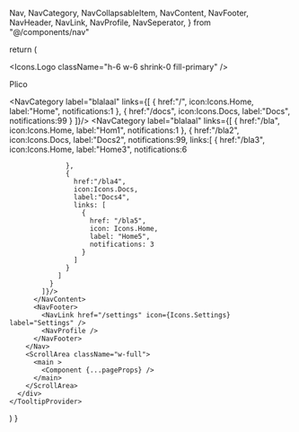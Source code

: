 
  Nav,
  NavCategory,
  NavCollapsableItem,
  NavContent,
  NavFooter,
  NavHeader,
  NavLink,
  NavProfile,
  NavSeperator,
} from "@/components/nav"



  return (
    <TooltipProvider>
      <div className="flex h-screen w-screen">
        <Nav size={10}>
          <NavHeader>
            <Icons.Logo className="h-6 w-6 shrink-0 fill-primary" />
            <p className="font-bold">Plico</p>
          </NavHeader>
          <NavContent>
            <NavCategory label="blalaal" links={[
              {
                href:"/",
                icon:Icons.Home,
                label:"Home",
                notifications:1
              },
              {
                href:"/docs",
                icon:Icons.Docs,
                label:"Docs",
                notifications:99
              }
            ]}/>
            <NavCategory label="blalaal" links={[
              {
                href:"/bla",
                icon:Icons.Home,
                label:"Hom1",
                notifications:1
              },
              {
                href:"/bla2",
                icon:Icons.Docs,
                label:"Docs2",
                notifications:99,
                links:[
                  {
                    href:"/bla3",
                    icon:Icons.Home,
                    label:"Home3",
                    notifications:6

                  },
                  {
                    href:"/bla4",
                    icon:Icons.Docs,
                    label:"Docs4",
                    links: [
                      {
                        href: "/bla5",
                        icon: Icons.Home,
                        label: "Home5",
                        notifications: 3
                      }
                    ]
                  }
                ]
              }
            ]}/>
          </NavContent>
          <NavFooter>
            <NavLink href="/settings" icon={Icons.Settings} label="Settings" />
            <NavProfile />
          </NavFooter>
        </Nav>
        <ScrollArea className="w-full">
          <main >
            <Component {...pageProps} />
          </main>
        </ScrollArea>
      </div>
    </TooltipProvider>

)
}

